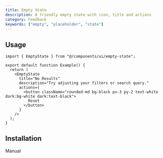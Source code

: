 ```yaml
---
title: Empty State
description: A friendly empty state with icon, title and actions
category: Feedback
keywords: ["empty", "placeholder", "state"]
---
```


<CodePreview name="empty-state" />

## Usage

```tsx showLineNumbers
import { EmptyState } from "@/components/ui/empty-state";

export default function Example() {
  return (
    <EmptyState
      title="No Results"
      description="Try adjusting your filters or search query."
      actions={
        <button className="rounded-md bg-black px-3 py-2 text-white dark:bg-white dark:text-black">
          Reset
        </button>
      }
    />
  );
}
```

## Installation

<CodeTabs>
  <TabsList>
    <TabsTrigger value="manual">Manual</TabsTrigger>
  </TabsList>
  <TabsContent value="manual">
    <ComponentSource name="empty-state" title="components/ui/empty-state.tsx" />
  </TabsContent>
</CodeTabs>
